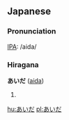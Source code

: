 ==Japanese== 
===Pronunciation===
[[IPA]]: /aida/

{{ja-attention|Hiragana header should be replaced with POS header|key=p}}
===Hiragana===  
'''あいだ''' ([[aida]])
# {{japdef|間|[[between]], [[among]]}}

{{ja-attention|needs POS template to categorize|key=c|tcat=hiragana}}

[[hu:あいだ]]
[[pl:あいだ]]